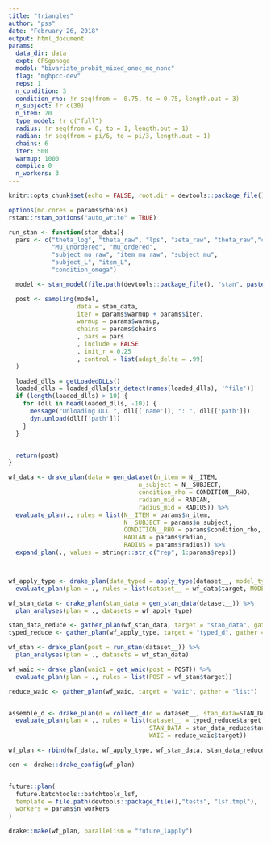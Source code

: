```yaml
---
title: "triangles"
author: "pss"
date: "February 26, 2018"
output: html_document
params:
  data_dir: data
  expt: CFSgonogo
  model: "bivariate_probit_mixed_onec_mo_nonc"
  flag: "mghpcc-dev"
  reps: 1
  n_condition: 3
  condition_rho: !r seq(from = -0.75, to = 0.75, length.out = 3) 
  n_subject: !r c(30)
  n_item: 20
  type_model: !r c("full")
  radius: !r seq(from = 0, to = 1, length.out = 1)
  radian: !r seq(from = pi/6, to = pi/3, length.out = 1)
  chains: 6
  iter: 500
  warmup: 1000
  compile: 0
  n_workers: 3
---
```


```r
knitr::opts_chunk$set(echo = FALSE, root.dir = devtools::package_file(), message = FALSE, warning = FALSE, fig.width = 7, fig.asp = 1, fig.path = paste0(file.path(devtools::package_file(), "output", "figures", params$model, params$flag), .Platform$file.sep) )

options(mc.cores = params$chains)
rstan::rstan_options("auto_write" = TRUE)


```




```r

run_stan <- function(stan_data){
  pars <- c("theta_log", "theta_raw", "lps", "zeta_raw", "theta_raw","condition_mu_raw", "zeta",
            "Mu_unordered", "Mu_ordered",
            "subject_mu_raw", "item_mu_raw", "subject_mu",
            "subject_L", "item_L",
            "condition_omega")

  model <- stan_model(file.path(devtools::package_file(), "stan", paste0(params$model, ".stan")))

  post <- sampling(model,
                   data = stan_data,
                   iter = params$warmup + params$iter,
                   warmup = params$warmup,
                   chains = params$chains
                   , pars = pars
                   , include = FALSE
                   , init_r = 0.25
                   , control = list(adapt_delta = .99)
  )

  loaded_dlls = getLoadedDLLs()
  loaded_dlls = loaded_dlls[str_detect(names(loaded_dlls), '^file')]
  if (length(loaded_dlls) > 10) {
    for (dll in head(loaded_dlls, -10)) {
      message("Unloading DLL ", dll[['name']], ": ", dll[['path']])
      dyn.unload(dll[['path']])
    }
  }


  return(post)
}

```


```r

wf_data <- drake_plan(data = gen_dataset(n_item = N__ITEM, 
                                    n_subject = N__SUBJECT, 
                                    condition_rho = CONDITION__RHO, 
                                    radian_mid = RADIAN, 
                                    radius_mid = RADIUS)) %>%
  evaluate_plan(., rules = list(N__ITEM = params$n_item,
                                N__SUBJECT = params$n_subject,
                                CONDITION__RHO = params$condition_rho,
                                RADIAN = params$radian,
                                RADIUS = params$radius)) %>%
  expand_plan(., values = stringr::str_c("rep", 1:params$reps))



wf_apply_type <- drake_plan(data_typed = apply_type(dataset__, model_type = "MODEL_TYPE"), strings_in_dots = "literals") %>%
  evaluate_plan(plan = ., rules = list(dataset__ = wf_data$target, MODEL_TYPE = params$type_model)) 

wf_stan_data <- drake_plan(stan_data = gen_stan_data(dataset__)) %>%
  plan_analyses(plan = ., datasets = wf_apply_type) 

stan_data_reduce <- gather_plan(wf_stan_data, target = "stan_data", gather = "list")
typed_reduce <- gather_plan(wf_apply_type, target = "typed_d", gather = "list")


```



```r

wf_stan <- drake_plan(post = run_stan(dataset__)) %>%
  plan_analyses(plan = ., datasets = wf_stan_data) 

wf_waic <- drake_plan(waic1 = get_waic(post = POST)) %>%
  evaluate_plan(plan = ., rules = list(POST = wf_stan$target))

reduce_waic <- gather_plan(wf_waic, target = "waic", gather = "list")


assemble_d <- drake_plan(d = collect_d(d = dataset__, stan_data=STAN_DATA, waic = WAIC)) %>%
  evaluate_plan(plan = ., rules = list(dataset__ = typed_reduce$target,
                                       STAN_DATA = stan_data_reduce$target,
                                       WAIC = reduce_waic$target))

```



```r

wf_plan <- rbind(wf_data, wf_apply_type, wf_stan_data, stan_data_reduce, typed_reduce, wf_stan, wf_waic, reduce_waic, assemble_d)

con <- drake::drake_config(wf_plan)


future::plan(
  future.batchtools::batchtools_lsf,
  template = file.path(devtools::package_file(),"tests", "lsf.tmpl"),
  workers = params$n_workers
)

```

```r

drake::make(wf_plan, parallelism = "future_lapply")

```


